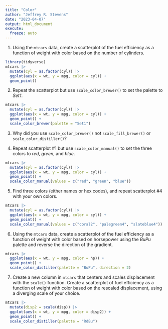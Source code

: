 ```yaml
---
title: "Color"
author: "Jeffrey R. Stevens"
date: "2023-04-07"
output: html_document
execute:
  freeze: auto
---
```



1. Using the `mtcars` data, create a scatterplot of the fuel efficiency as a function of weight with color based on the number of cylinders.

```r
library(tidyverse)
mtcars |> 
  mutate(cyl = as.factor(cyl)) |> 
  ggplot(aes(x = wt, y = mpg, color = cyl)) +
  geom_point()
```

2. Repeat the scatterplot but use `scale_color_brewer()` to set the palette to _Set1_.

```r
mtcars |> 
  mutate(cyl = as.factor(cyl)) |> 
  ggplot(aes(x = wt, y = mpg, color = cyl)) +
  geom_point() +
  scale_color_brewer(palette = "Set1")
```

3. Why did you use `scale_color_brewer()` not `scale_fill_brewer()` or `scale_color_distiller()`?


4. Repeat scatterplot #1 but use `scale_color_manual()` to set the three colors to _red_, _green_, and _blue_.

```r
mtcars |> 
  mutate(cyl = as.factor(cyl)) |> 
  ggplot(aes(x = wt, y = mpg, color = cyl)) +
  geom_point() +
  scale_color_manual(values = c("red", "green", "blue"))
```

5. Find three colors (either names or hex codes), and repeat scatterplot #4 with your own colors.

```r
mtcars |> 
  mutate(cyl = as.factor(cyl)) |> 
  ggplot(aes(x = wt, y = mpg, color = cyl)) +
  geom_point() +
  scale_color_manual(values = c("coral2", "palegreen4", "slateblue4"))
```


6. Using the `mtcars` data, create a scatterplot of the fuel efficiency as a function of weight with color based on horsepower using the _BuPu_ palette and reverse the direction of the gradient.

```r
mtcars |> 
  ggplot(aes(x = wt, y = mpg, color = hp)) +
  geom_point() +
  scale_color_distiller(palette = "BuPu", direction = 2)
```

7. Create a new column in `mtcars` that centers and scales displacement with the `scale()` function. Create a scatterplot of fuel efficiency as a function of weight with color based on the rescaled displacement, using a diverging scale of your choice.

```r
mtcars |> 
  mutate(disp2 = scale(disp)) |> 
  ggplot(aes(x = wt, y = mpg, color = disp2)) +
  geom_point() +
  scale_color_distiller(palette = "RdBu")
```

